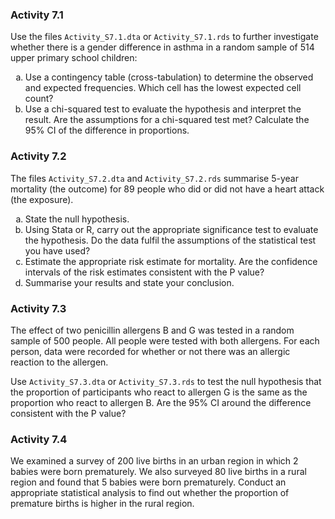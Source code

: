 ### Activity 7.1 {-}

Use the files `Activity_S7.1.dta` or `Activity_S7.1.rds` to further investigate whether there is a gender difference in asthma in a random sample of 514 upper primary school children:

a) Use a contingency table (cross-tabulation) to determine the observed and expected frequencies. Which cell has the lowest expected cell count?
b) Use a chi-squared test to evaluate the hypothesis and interpret the result. Are the assumptions for a chi-squared test met? Calculate the 95% CI of the difference in proportions.

### Activity 7.2 {-}
The files `Activity_S7.2.dta` and `Activity_S7.2.rds` summarise 5-year mortality (the outcome) for 89 people who did or did not have a heart attack (the exposure).

a) State the null hypothesis.
b) Using Stata or R, carry out the appropriate significance test to evaluate the hypothesis. Do the data fulfil the assumptions of the statistical test you have used?
c) Estimate the appropriate risk estimate for mortality. Are the confidence intervals of the risk estimates consistent with the P value?
d) Summarise your results and state your conclusion.

### Activity 7.3 {-}
The effect of two penicillin allergens B and G was tested in a random sample of 500 people. All people were tested with both allergens. For each person, data were recorded for whether or not there was an allergic reaction to the allergen.

Use `Activity_S7.3.dta` or `Activity_S7.3.rds` to test the null hypothesis that the proportion of participants who react to allergen G is the same as the proportion who react to allergen B. Are the 95% CI around the difference consistent with the P value?

### Activity 7.4 {-}
We examined a survey of 200 live births in an urban region in which 2 babies were born prematurely. We also surveyed 80 live births in a rural region and found that 5 babies were born prematurely. Conduct an appropriate statistical analysis to find out whether the proportion of premature births is higher in the rural region.
